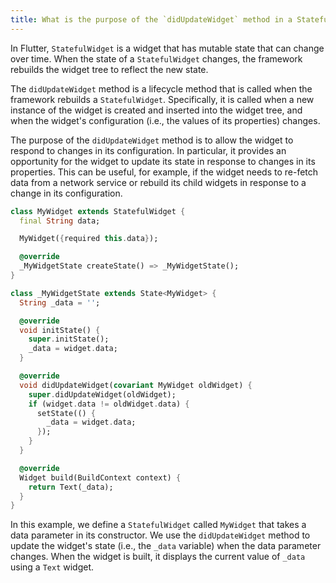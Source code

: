 ```yaml
---
title: What is the purpose of the `didUpdateWidget` method in a StatefulWidget?
---
```


In Flutter, `StatefulWidget` is a widget that has mutable state that can change over time. When the state of a `StatefulWidget` changes, the framework rebuilds the widget tree to reflect the new state.

The `didUpdateWidget` method is a lifecycle method that is called when the framework rebuilds a `StatefulWidget`. Specifically, it is called when a new instance of the widget is created and inserted into the widget tree, and when the widget's configuration (i.e., the values of its properties) changes.

The purpose of the `didUpdateWidget` method is to allow the widget to respond to changes in its configuration. In particular, it provides an opportunity for the widget to update its state in response to changes in its properties. This can be useful, for example, if the widget needs to re-fetch data from a network service or rebuild its child widgets in response to a change in its configuration.

```dart
class MyWidget extends StatefulWidget {
  final String data;

  MyWidget({required this.data});

  @override
  _MyWidgetState createState() => _MyWidgetState();
}

class _MyWidgetState extends State<MyWidget> {
  String _data = '';

  @override
  void initState() {
    super.initState();
    _data = widget.data;
  }

  @override
  void didUpdateWidget(covariant MyWidget oldWidget) {
    super.didUpdateWidget(oldWidget);
    if (widget.data != oldWidget.data) {
      setState(() {
        _data = widget.data;
      });
    }
  }

  @override
  Widget build(BuildContext context) {
    return Text(_data);
  }
}
```

In this example, we define a `StatefulWidget` called `MyWidget` that takes a data parameter in its constructor. We use the `didUpdateWidget` method to update the widget's state (i.e., the `_data` variable) when the data parameter changes. When the widget is built, it displays the current value of `_data` using a `Text` widget.
